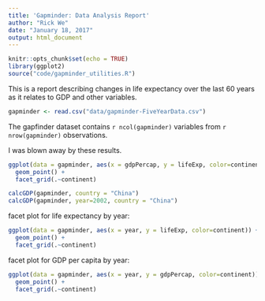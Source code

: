 ```yaml
---
title: 'Gapminder: Data Analysis Report'
author: "Rick We"
date: "January 18, 2017"
output: html_document
---
```


```r
knitr::opts_chunk$set(echo = TRUE)
library(ggplot2)
source("code/gapminder_utilities.R")
```

This is a report describing changes in life expectancy over the last 60 years as it relates to GDP and other variables.

```r
gapminder <- read.csv("data/gapminder-FiveYearData.csv")
```

The gapfinder dataset contains `r ncol(gapminder)` variables from `r nrow(gapminder)` observations.

I was blown away by these results.

```r
ggplot(data = gapminder, aes(x = gdpPercap, y = lifeExp, color=continent)) +
  geom_point() +
  facet_grid(.~continent)
```

```r
calcGDP(gapminder, country = "China")
calcGDP(gapminder, year=2002, country = "China")
```
facet plot for life expectancy by year:

```r
ggplot(data = gapminder, aes(x = year, y = lifeExp, color=continent)) +
  geom_point() +
  facet_grid(.~continent)
```

facet plot for GDP per capita by year:

```r
ggplot(data = gapminder, aes(x = year, y = gdpPercap, color=continent)) +
  geom_point() +
  facet_grid(.~continent)
```